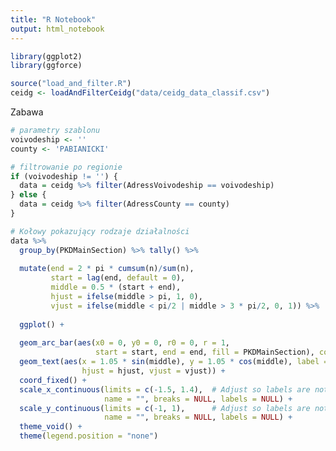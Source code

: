 ```yaml
---
title: "R Notebook"
output: html_notebook
---
```

```r
library(ggplot2)
library(ggforce)
```


```r
source("load_and_filter.R")
ceidg <- loadAndFilterCeidg("data/ceidg_data_classif.csv")
```


Zabawa
```r
# parametry szablonu
voivodeship <- ''
county <- 'PABIANICKI'

# filtrowanie po regionie
if (voivodeship != '') {
  data = ceidg %>% filter(AdressVoivodeship == voivodeship)
} else {
  data = ceidg %>% filter(AdressCounty == county)
}
```


```r
# Kołowy pokazujący rodzaje działalności
data %>%
  group_by(PKDMainSection) %>% tally() %>%
  
  mutate(end = 2 * pi * cumsum(n)/sum(n),
         start = lag(end, default = 0),
         middle = 0.5 * (start + end),
         hjust = ifelse(middle > pi, 1, 0),
         vjust = ifelse(middle < pi/2 | middle > 3 * pi/2, 0, 1)) %>% 
  
  ggplot() +
  
  geom_arc_bar(aes(x0 = 0, y0 = 0, r0 = 0, r = 1,
                   start = start, end = end, fill = PKDMainSection), color="white") +
  geom_text(aes(x = 1.05 * sin(middle), y = 1.05 * cos(middle), label = PKDMainSection,
                hjust = hjust, vjust = vjust)) +
  coord_fixed() +
  scale_x_continuous(limits = c(-1.5, 1.4),  # Adjust so labels are not cut off
                     name = "", breaks = NULL, labels = NULL) +
  scale_y_continuous(limits = c(-1, 1),      # Adjust so labels are not cut off
                     name = "", breaks = NULL, labels = NULL) +
  theme_void() +
  theme(legend.position = "none")

```

